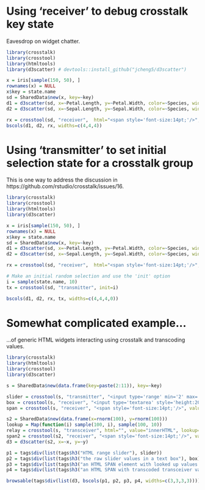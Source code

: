 # Using 'receiver' to debug crosstalk key state

Eavesdrop on widget chatter.

```r
library(crosstalk)
library(crosstool)
library(htmltools)
library(d3scatter) # devtools::install_github("jcheng5/d3scatter")

x = iris[sample(150, 50), ]
rownames(x) = NULL
x$key = state.name
sd = SharedData$new(x, key=~key)
d1 = d3scatter(sd, x=~Petal.Length, y=~Petal.Width, color=~Species, width="100%")
d2 = d3scatter(sd, x=~Sepal.Length, y=~Sepal.Width, color=~Species, width="100%")

rx = crosstool(sd, "receiver",  html="<span style='font-size:14pt;'/>", value="innerText", width="200")
bscols(d1, d2, rx, widths=c(4,4,4))
```

# Using 'transmitter' to set initial selection state for a crosstalk group

This is one way to address the discussion in https://github.com/rstudio/crosstalk/issues/16.

```r
library(crosstalk)
library(crosstool)
library(htmltools)
library(d3scatter)

x = iris[sample(150, 50), ]
rownames(x) = NULL
x$key = state.name
sd = SharedData$new(x, key=~key)
d1 = d3scatter(sd, x=~Petal.Length, y=~Petal.Width, color=~Species, width="100%")
d2 = d3scatter(sd, x=~Sepal.Length, y=~Sepal.Width, color=~Species, width="100%")

rx = crosstool(sd, "receiver",  html="<span style='font-size:14pt;'/>", value="innerText", width="200")

# Make an initial random selection and use the 'init' option
i = sample(state.name, 10)
tx = crosstool(sd, "transmitter", init=i)

bscols(d1, d2, rx, tx, widths=c(4,4,4,0))
```



# Somewhat complicated example...

...of generic HTML widgets interacting using crosstalk and transcoding values.

```r
library(crosstalk)
library(htmltools)
library(crosstool)
library(d3scatter)

s = SharedData$new(data.frame(key=paste(2:11)), key=~key)

slider = crosstool(s, "transmitter", "<input type='range' min='2' max='11'/>", width=200)
box = crosstool(s, "receiver", "<input type='textarea' style='height:200px;font-size:14pt;'/>", height=400, width=400)
span = crosstool(s, "receiver", "<span style='font-size:14pt;'/>", value="innerText", width=200, lookup=letters[1:10])

s2 = SharedData$new(data.frame(x=rnorm(100), y=rnorm(100)))
lookup = Map(function(i) sample(100, i), sample(100, 10))
relay = crosstool(s, "transceiver", html="", value="innerHTML", lookup=lookup, relay=s2)
span2 = crosstool(s2, "receiver", "<span style='font-size:14pt;'/>", value="innerText")
d3 = d3scatter(s2, x=~x, y=~y)

p1 = tags$div(list(tags$h3("HTML range slider"), slider))
p2 = tags$div(list(tags$h3("the raw slider values in a text box"), box))
p3 = tags$div(list(tags$h3("an HTML SPAN element with looked up values from the slider:") , span))
p4 = tags$div(list(tags$h3("an HTML SPAN with transcoded transceiver values") , span2, relay))

browsable(tags$div(list(d3, bscols(p1, p2, p3, p4, widths=c(3,3,3,3)))))
```
